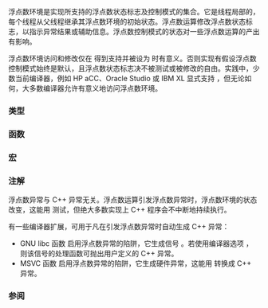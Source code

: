 {{title|浮点数环境 {{mark since c++11}}}}
{{cpp/numeric/fenv/navbar}}

浮点数环境是实现所支持的浮点数状态标志及控制模式的集合。它是线程局部的，每个线程从父线程继承其浮点数环境的初始状态。浮点数运算修改浮点数状态标志，以指示异常结果或辅助信息。浮点数控制模式的状态对一些浮点数运算的产出有影响。

浮点数环境访问和修改仅在 {{ltt|cpp/preprocessor/impl|#pragma STDC FENV_ACCESS}} 得到支持并被设为 {{tt|ON}} 时有意义。否则实现有假设浮点数控制模式始终是默认，且浮点数状态标志决不被测试或被修改的自由。实践中，少数当前编译器，例如 HP aCC、Oracle Studio 或 IBM XL 显式支持 {{tt|#pragma}}，但无论如何，大多数编译器允许有意义地访问浮点数环境。

===类型===
{{dsc begin}}
{{dsc header|cfenv}}
{{dsc inc|cpp/numeric/fenv/dsc fenv_t}}
{{dsc inc|cpp/numeric/fenv/dsc fexcept_t}}
{{dsc end}}

===函数===
{{dsc begin}}
{{dsc inc|cpp/numeric/fenv/dsc feclearexcept}}
{{dsc inc|cpp/numeric/fenv/dsc fetestexcept}}
{{dsc inc|cpp/numeric/fenv/dsc feraiseexcept}}
{{dsc inc|cpp/numeric/fenv/dsc feexceptflag}}
{{dsc inc|cpp/numeric/fenv/dsc feround}}
{{dsc inc|cpp/numeric/fenv/dsc feenv}}
{{dsc inc|cpp/numeric/fenv/dsc feholdexcept}}
{{dsc inc|cpp/numeric/fenv/dsc feupdateenv}}
{{dsc end}}

===宏===
{{dsc begin}}
{{dsc inc|cpp/numeric/fenv/dsc FE_exceptions}}
{{dsc inc|cpp/numeric/fenv/dsc FE_round}}
{{dsc inc|cpp/numeric/fenv/dsc FE_DFL_ENV}}
{{dsc end}}

===注解===
浮点数异常与 C++ 异常无关。浮点数运算引发浮点数异常时，浮点数环境的状态改变，这能用 {{lc|std::fetestexcept}} 测试，但绝大多数实现上 C++ 程序会不中断地持续执行。

有一些编译器扩展，可用于凡在引发浮点数异常时自动生成 C++ 异常：

* GNU libc 函数 [https://www.gnu.org/savannah-checkouts/gnu/libc/manual/html_node/Control-Functions.html {{tt|feenableexcept()}}] 启用浮点数异常的陷阱，它生成信号 {{tt|SIGFPE}}。若使用编译器选项 {{tt|-fnon-call-exceptions}}，则该信号的处理函数可抛出用户定义的 C++ 异常。
* MSVC 函数 [https://learn.microsoft.com/en-us/cpp/c-runtime-library/reference/control87-controlfp-control87-2 {{tt|_control87()}}] 启用浮点数异常的陷阱，它生成硬件异常，这能用 [https://learn.microsoft.com/en-us/cpp/c-runtime-library/reference/set-se-translator {{tt|_set_se_translator}}] 转换成 C++ 异常。

===参阅===
{{dsc begin}}
{{dsc see c|c/numeric/fenv|浮点数环境}}
{{dsc end}}

{{langlinks|de|en|es|fr|it|ja|pt|ru}}